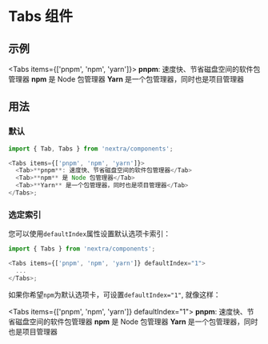 
# Tabs 组件

## 示例

<Tabs items={['pnpm', 'npm', 'yarn']}>
  <Tab>**pnpm**: 速度快、节省磁盘空间的软件包管理器</Tab>
  <Tab>**npm** 是 Node 包管理器</Tab>
  <Tab>**Yarn** 是一个包管理器，同时也是项目管理器</Tab>
</Tabs>
## 用法

### 默认

```js copy
import { Tab, Tabs } from 'nextra/components';

<Tabs items={['pnpm', 'npm', 'yarn']}>
  <Tab>**pnpm**: 速度快、节省磁盘空间的软件包管理器</Tab>
  <Tab>**npm** 是 Node 包管理器</Tab>
  <Tab>**Yarn** 是一个包管理器，同时也是项目管理器</Tab>
</Tabs>;
```

### 选定索引

您可以使用`defaultIndex`属性设置默认选项卡索引：

```js copy
import { Tabs } from 'nextra/components';

<Tabs items={['pnpm', 'npm', 'yarn']} defaultIndex="1">
  ...
</Tabs>;
```

如果你希望`npm`为默认选项卡，可设置`defaultIndex="1"`, 就像这样：

<Tabs items={['pnpm', 'npm', 'yarn']} defaultIndex="1">
  <Tab>**pnpm**: 速度快、节省磁盘空间的软件包管理器</Tab>
  <Tab>**npm** 是 Node 包管理器</Tab>
  <Tab>**Yarn** 是一个包管理器，同时也是项目管理器</Tab>
</Tabs>
